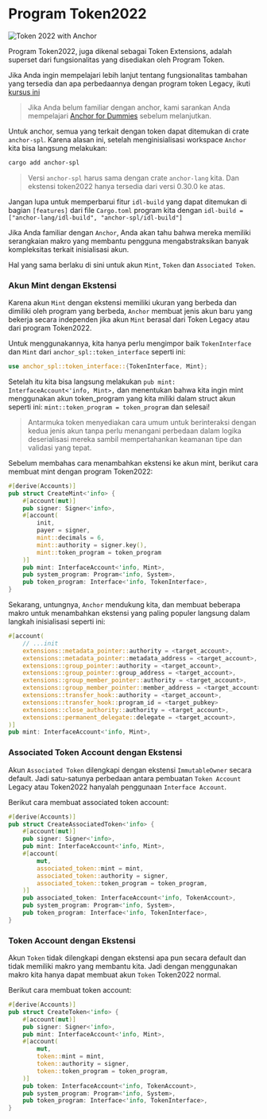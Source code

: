 
# Program Token2022

![Token 2022 with Anchor](/graphics/course-banners/token-2022-with-anchor.png)

Program Token2022, juga dikenal sebagai Token Extensions, adalah superset dari fungsionalitas yang disediakan oleh Program Token.

Jika Anda ingin mempelajari lebih lanjut tentang fungsionalitas tambahan yang tersedia dan apa perbedaannya dengan program token Legacy, ikuti [kursus ini](/id/courses/token-2022-program)

> Jika Anda belum familiar dengan anchor, kami sarankan Anda mempelajari [Anchor for Dummies](/id/courses/anchor-for-dummies) sebelum melanjutkan.

Untuk anchor, semua yang terkait dengan token dapat ditemukan di crate `anchor-spl`. Karena alasan ini, setelah menginisialisasi workspace `Anchor` kita bisa langsung melakukan:

```bash
cargo add anchor-spl
```

> Versi `anchor-spl` harus sama dengan crate `anchor-lang` kita. Dan ekstensi token2022 hanya tersedia dari versi 0.30.0 ke atas.

Jangan lupa untuk memperbarui fitur `idl-build` yang dapat ditemukan di bagian `[features]` dari file `Cargo.toml` program kita dengan `idl-build = ["anchor-lang/idl-build", "anchor-spl/idl-build"]`

<ArticleSection name="Akun Mint dan Token" id="mint-and-token-accounts" level="h2" />

Jika Anda familiar dengan `Anchor`, Anda akan tahu bahwa mereka memiliki serangkaian makro yang membantu pengguna mengabstraksikan banyak kompleksitas terkait inisialisasi akun.

Hal yang sama berlaku di sini untuk akun `Mint`, `Token` dan `Associated Token`.

### Akun Mint dengan Ekstensi

Karena akun `Mint` dengan ekstensi memiliki ukuran yang berbeda dan dimiliki oleh program yang berbeda, `Anchor` membuat jenis akun baru yang bekerja secara independen jika akun `Mint` berasal dari Token Legacy atau dari program Token2022.

Untuk menggunakannya, kita hanya perlu mengimpor baik `TokenInterface` dan `Mint` dari `anchor_spl::token_interface` seperti ini:

```rust
use anchor_spl::token_interface::{TokenInterface, Mint};
```

Setelah itu kita bisa langsung melakukan `pub mint: InterfaceAccount<'info, Mint>,` dan menentukan bahwa kita ingin mint menggunakan akun token_program yang kita miliki dalam struct akun seperti ini: `mint::token_program = token_program` dan selesai!

> Antarmuka token menyediakan cara umum untuk berinteraksi dengan kedua jenis akun tanpa perlu menangani perbedaan dalam logika deserialisasi mereka sambil mempertahankan keamanan tipe dan validasi yang tepat.

Sebelum membahas cara menambahkan ekstensi ke akun mint, berikut cara membuat mint dengan program Token2022:

```rust
#[derive(Accounts)]
pub struct CreateMint<'info> {
    #[account(mut)]
    pub signer: Signer<'info>,
    #[account(
        init,
        payer = signer,
        mint::decimals = 6,
        mint::authority = signer.key(),
        mint::token_program = token_program
    )]
    pub mint: InterfaceAccount<'info, Mint>,
    pub system_program: Program<'info, System>,
    pub token_program: Interface<'info, TokenInterface>,
}
```

Sekarang, untungnya, `Anchor` mendukung kita, dan membuat beberapa makro untuk menambahkan ekstensi yang paling populer langsung dalam langkah inisialisasi seperti ini:

```rust
#[account(
    // ...init
    extensions::metadata_pointer::authority = <target_account>,
    extensions::metadata_pointer::metadata_address = <target_account>,
    extensions::group_pointer::authority = <target_account>,
    extensions::group_pointer::group_address = <target_account>,
    extensions::group_member_pointer::authority = <target_account>,
    extensions::group_member_pointer::member_address = <target_account>,
    extensions::transfer_hook::authority = <target_account>,
    extensions::transfer_hook::program_id = <target_pubkey>
    extensions::close_authority::authority = <target_account>,
    extensions::permanent_delegate::delegate = <target_account>,
)]
pub mint: InterfaceAccount<'info, Mint>,
```

### Associated Token Account dengan Ekstensi

Akun `Associated Token` dilengkapi dengan ekstensi `ImmutableOwner` secara default. Jadi satu-satunya perbedaan antara pembuatan `Token Account` Legacy atau Token2022 hanyalah penggunaan `Interface Account`.

Berikut cara membuat associated token account:

```rust
#[derive(Accounts)]
pub struct CreateAssociatedToken<'info> {
    #[account(mut)]
    pub signer: Signer<'info>,
    pub mint: InterfaceAccount<'info, Mint>,
    #[account(
        mut,
        associated_token::mint = mint,
        associated_token::authority = signer,
        associated_token::token_program = token_program,
    )]
    pub associated_token: InterfaceAccount<'info, TokenAccount>,
    pub system_program: Program<'info, System>,
    pub token_program: Interface<'info, TokenInterface>,
}
```

### Token Account dengan Ekstensi

Akun `Token` tidak dilengkapi dengan ekstensi apa pun secara default dan tidak memiliki makro yang membantu kita. Jadi dengan menggunakan makro kita hanya dapat membuat akun `Token` Token2022 normal.

Berikut cara membuat token account:

```rust
#[derive(Accounts)]
pub struct CreateToken<'info> {
    #[account(mut)]
    pub signer: Signer<'info>,
    pub mint: InterfaceAccount<'info, Mint>,
    #[account(
        mut,
        token::mint = mint,
        token::authority = signer,
        token::token_program = token_program,
    )]
    pub token: InterfaceAccount<'info, TokenAccount>,
    pub system_program: Program<'info, System>,
    pub token_program: Interface<'info, TokenInterface>,
}
```